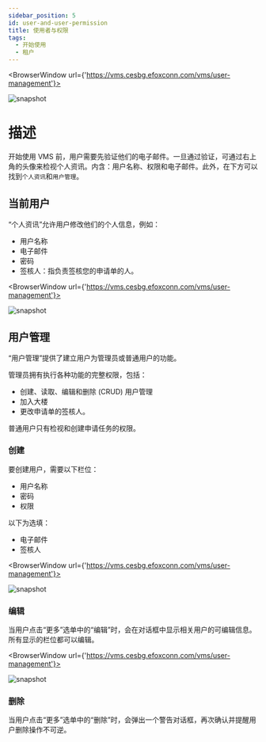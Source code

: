 ```yaml
---
sidebar_position: 5
id: user-and-user-permission
title: 使用者与权限
tags:
  - 开始使用
  - 租户
---
```



<BrowserWindow url={'https://vms.cesbg.efoxconn.com/vms/user-management'}>

![snapshot](../assets/vms/vms-user-popover-zh-hant.png)

</BrowserWindow>

# 描述

开始使用 VMS 前，用户需要先验证他们的电子邮件。一旦通过验证，可通过右上角的头像来检视个人资讯。内含：用户名称、权限和电子邮件。此外，在下方可以找到`个人资讯`和`用户管理`。

## 当前用户

“个人资讯”允许用户修改他们的个人信息，例如：

- 用户名称
- 电子邮件
- 密码
- 签核人：指负责签核您的申请单的人。

<BrowserWindow url={'https://vms.cesbg.efoxconn.com/vms/user-management'}>

![snapshot](../assets/vms/vms-user-info-dialog-zh-hant.png)

</BrowserWindow>

## 用户管理

“用户管理”提供了建立用户为管理员或普通用户的功能。

管理员拥有执行各种功能的完整权限，包括：

- 创建、读取、编辑和删除 (CRUD) 用户管理
- 加入大楼
- 更改申请单的签核人。

普通用户只有检视和创建申请任务的权限。

### 创建

要创建用户，需要以下栏位：

- 用户名称
- 密码
- 权限

以下为选填：

- 电子邮件
- 签核人

<BrowserWindow url={'https://vms.cesbg.efoxconn.com/vms/user-management'}>

![snapshot](../assets/vms/vms-create-user-zh-hant.png)

</BrowserWindow>

### 编辑

当用户点击“更多”选单中的“编辑”时，会在对话框中显示相关用户的可编辑信息。所有显示的栏位都可以编辑。

<BrowserWindow url={'https://vms.cesbg.efoxconn.com/vms/user-management'}>

![snapshot](../assets/vms/vms-user-management-zh-hant.png)

</BrowserWindow>

### 删除

当用户点击“更多”选单中的“删除”时，会弹出一个警告对话框，再次确认并提醒用户删除操作不可逆。
